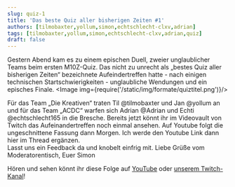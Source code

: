 ```yaml
---
slug: quiz-1
title: 'Das beste Quiz aller bisherigen Zeiten #1'
authors: [tilmobaxter,yollum,simon,echtschlecht-clxv,adrian]
tags: [tilmobaxter,yollum,simon,echtschlecht-clxv,adrian,quiz]
draft: false
---
```



Gestern Abend kam es zu einem epischen Duell, zweier unglaublicher Teams beim ersten M10Z-Quiz. Das nicht zu unrecht als „bestes Quiz aller bisherigen Zeiten“ bezeichnete Aufeindertreffen hatte - nach einigen technischen Startschwierigkeiten - unglaubliche Wendungen und ein episches Finale.
<Image img={require('/static/img/formate/quiztitel.png')}/>
<!--truncate-->

Für das Team „Die Kreativen“ traten Til @tilmobaxter und Jan @yollum an und für das Team „ACDC“ warfen sich Adrian @Adrian und Echti @echtschlecht165 in die Bresche. Bereits jetzt könnt ihr im Videovault von Twitch das Aufeinandertreffen noch einmal ansehen. Auf Youtube folgt die ungeschnittene Fassung dann Morgen. Ich werde den Youtube Link dann hier im Thread ergänzen.
<br/>Lasst uns ein Feedback da und knobelt einfrig mit.
Liebe Grüße vom Moderatorentisch,
Euer Simon

Hören und sehen könnt ihr diese Folge auf <a href='https://www.youtube.com/watch?v=w4NMHDqqwqA'>YouTube</a> oder <a href='https://www.twitch.tv/videos/2153340563'>unserem Twitch-Kanal</a>! 
